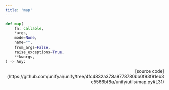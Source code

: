 ```yaml
---
title: 'map'
---
```


```python
def map(
    fn: callable,
    *args,
    mode=None,
    name="",
    from_args=False,
    raise_exceptions=True,
    **kwargs,
) -> Any:
```

<p align="right">[source code](https://github.com/unifyai/unify/tree/4fc4832a373a9778780bb0f93f91eb3e5566bf8a/unify/utils/map.py#L31)</p>

